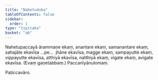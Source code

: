 ```yaml
---
title: "Nahetuduka"
tableOfContents: false
sidebar:
  order: 1
type: "tipitaka"
basket: "ab"
---
```



<DynamicBreadcrumb />

<Division number="28">

<Paragraph number="2998">
Nahetupaccayā ārammaṇe ekaṃ, anantare ekaṃ, samanantare ekaṃ, sahajāte ekavīsa …pe…  jhāne ekavīsa, magge ekaṃ, sampayutte ekaṃ, vippayutte ekavīsa, atthiyā ekavīsa, natthiyā ekaṃ, vigate ekaṃ, avigate ekavīsa. (Evaṃ gaṇetabbaṃ.)

</Paragraph>
</Division>

<Paragraph number="2999" type="center">
Paccanīyānulomaṃ.

  
Paṭiccavāro.
</Paragraph>